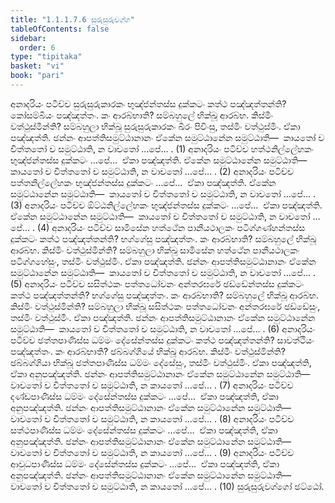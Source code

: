 ```yaml
---
title: "1.1.1.7.6 සුරුසුරුවග්ග"
tableOfContents: false
sidebar:
  order: 6
type: "tipitaka"
basket: "vi"
book: "pari"
---
```



<DynamicBreadcrumb />

<Division number="155" book="pari">

<Paragraph number="294" book="pari">
අනාදරියං පටිච්ච සුරුසුරුකාරකං භුඤ්ජන්තස්ස දුක්කටං කත්ථ පඤ්ඤත්තන්ති? කෝසම්බියං පඤ්ඤත්තං. කං ආරබ්භාති? සම්බහුලේ භික්ඛූ ආරබ්භ. කිස්මිං වත්ථුස්මින්ති? සම්බහුලා භික්ඛූ සුරුසුරුකාරකං ඛීරං පිවිංසු, තස්මිං වත්ථුස්මිං. ඒකා පඤ්ඤත්ති. ඡන්නං ආපත්තිසමුට්ඨානානං ඒකේන සමුට්ඨානේන සමුට්ඨාති—  කායතෝ ච චිත්තතෝ ච සමුට්ඨාති, න වාචතෝ …පේ… . (1)
</Paragraph>

<Paragraph number="295" book="pari">
අනාදරියං පටිච්ච හත්ථනිල්ලේහකං භුඤ්ජන්තස්ස දුක්කටං …පේ…  ඒකා පඤ්ඤත්ති. ඒකේන සමුට්ඨානේන සමුට්ඨාති—  කායතෝ ච චිත්තතෝ ච සමුට්ඨාති, න වාචතෝ …පේ… . (2)
</Paragraph>

<Paragraph number="296" book="pari">
අනාදරියං පටිච්ච පත්තනිල්ලේහකං භුඤ්ජන්තස්ස දුක්කටං …පේ…  ඒකා පඤ්ඤත්ති. ඒකේන සමුට්ඨානේන සමුට්ඨාති—  කායතෝ ච චිත්තතෝ ච සමුට්ඨාති, න වාචතෝ …පේ… . (3)
</Paragraph>

<Paragraph number="297" book="pari">
අනාදරියං පටිච්ච ඕට්ඨනිල්ලේහකං භුඤ්ජන්තස්ස දුක්කටං …පේ…  ඒකා පඤ්ඤත්ති. ඒකේන සමුට්ඨානේන සමුට්ඨාති—  කායතෝ ච චිත්තතෝ ච සමුට්ඨාති, න වාචතෝ …පේ… . (4)
</Paragraph>

<Paragraph number="298" book="pari">
අනාදරියං පටිච්ච සාමිසේන හත්ථේන පානීයථාලකං පටිග්ගණ්හන්තස්ස දුක්කටං කත්ථ පඤ්ඤත්තන්ති? භග්ගේසු පඤ්ඤත්තං. කං ආරබ්භාති? සම්බහුලේ භික්ඛූ ආරබ්භ. කිස්මිං වත්ථුස්මින්ති? සම්බහුලා භික්ඛූ සාමිසේන හත්ථේන පානීයථාලකං පටිග්ගහේසුං, තස්මිං වත්ථුස්මිං. ඒකා පඤ්ඤත්ති. ඡන්නං ආපත්තිසමුට්ඨානානං ඒකේන සමුට්ඨානේන සමුට්ඨාති—  කායතෝ ච චිත්තතෝ ච සමුට්ඨාති, න වාචතෝ …පේ… . (5)
</Paragraph>

<Paragraph number="299" book="pari">
අනාදරියං පටිච්ච සසිත්ථකං පත්තධෝවනං අන්තරඝරේ ඡඩ්ඩේන්තස්ස දුක්කටං කත්ථ පඤ්ඤත්තන්ති? භග්ගේසු පඤ්ඤත්තං. කං ආරබ්භාති? සම්බහුලේ භික්ඛූ ආරබ්භ. කිස්මිං වත්ථුස්මින්ති? සම්බහුලා භික්ඛූ සසිත්ථකං පත්තධෝවනං අන්තරඝරේ ඡඩ්ඩේසුං, තස්මිං වත්ථුස්මිං. ඒකා පඤ්ඤත්ති. ඡන්නං ආපත්තිසමුට්ඨානානං ඒකේන සමුට්ඨානේන සමුට්ඨාති—  කායතෝ ච චිත්තතෝ ච සමුට්ඨාති, න වාචතෝ …පේ… . (6)
</Paragraph>

<Paragraph number="300" book="pari">
අනාදරියං පටිච්ච ඡත්තපාණිස්ස ධම්මං දේසේන්තස්ස දුක්කටං කත්ථ පඤ්ඤත්තන්ති? සාවත්ථියං පඤ්ඤත්තං. කං ආරබ්භාති? ඡබ්බග්ගියේ භික්ඛූ ආරබ්භ. කිස්මිං වත්ථුස්මින්ති? ඡබ්බග්ගියා භික්ඛූ ඡත්තපාණිස්ස ධම්මං දේසේසුං, තස්මිං වත්ථුස්මිං. ඒකා පඤ්ඤත්ති, ඒකා අනුපඤ්ඤත්ති. ඡන්නං ආපත්තිසමුට්ඨානානං ඒකේන සමුට්ඨානේන සමුට්ඨාති—  වාචතෝ ච චිත්තතෝ ච සමුට්ඨාති, න කායතෝ …පේ… . (7)
</Paragraph>

<Paragraph number="301" book="pari">
අනාදරියං පටිච්ච දණ්ඩපාණිස්ස ධම්මං දේසේන්තස්ස දුක්කටං …පේ…  ඒකා පඤ්ඤත්ති, ඒකා අනුපඤ්ඤත්ති. ඡන්නං ආපත්තිසමුට්ඨානානං ඒකේන සමුට්ඨානේන සමුට්ඨාති—  වාචතෝ ච චිත්තතෝ ච සමුට්ඨාති, න කායතෝ …පේ… . (8)
</Paragraph>

<Paragraph number="302" book="pari">
අනාදරියං පටිච්ච සත්ථපාණිස්ස ධම්මං දේසේන්තස්ස දුක්කටං …පේ…  ඒකා පඤ්ඤත්ති, ඒකා අනුපඤ්ඤත්ති. ඡන්නං ආපත්තිසමුට්ඨානානං ඒකේන සමුට්ඨානේන සමුට්ඨාති—  වාචතෝ ච චිත්තතෝ ච සමුට්ඨාති, න කායතෝ …පේ… . (9)
</Paragraph>

<Paragraph number="303" book="pari">
අනාදරියං පටිච්ච ආවුධපාණිස්ස ධම්මං දේසේන්තස්ස දුක්කටං …පේ…  ඒකා පඤ්ඤත්ති, ඒකා අනුපඤ්ඤත්ති. ඡන්නං ආපත්තිසමුට්ඨානානං ඒකේන සමුට්ඨානේන සමුට්ඨාති—  වාචතෝ ච චිත්තතෝ ච සමුට්ඨාති, න කායතෝ …පේ… . (10)

</Paragraph>
</Division>

<Paragraph number="304" type="center" book="pari">
සුරුසුරුවග්ගෝ ඡට්ඨෝ.
</Paragraph>